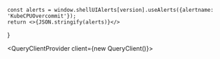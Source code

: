 
    const alerts = window.shellUIAlerts[version].useAlerts({alertname: 'KubeCPUOvercommit'});
    return <>{JSON.stringify(alerts)}</>
}


<QueryClientProvider client={new QueryClient()}>
    <AlertProvider alertManagerUrl='https://10.200.6.201:8443/api/alertmanager'>
        <TestAlert />
    </AlertProvider>
</QueryClientProvider>
